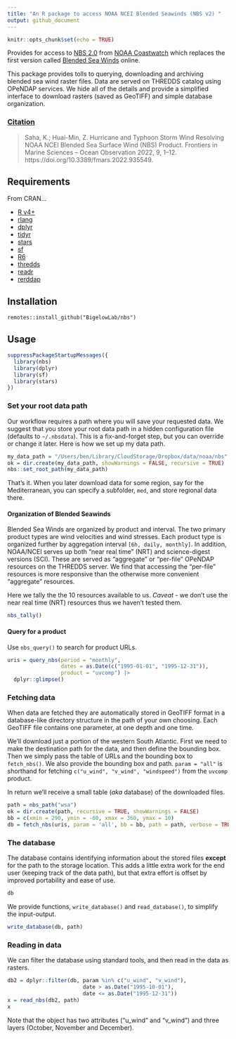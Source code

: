 ```yaml
---
title: "An R package to access NOAA NCEI Blended Seawinds (NBS v2) "
output: github_document
---
```


```r
knitr::opts_chunk$set(echo = TRUE)
```

Provides for access to [NBS 2.0](https://coastwatch.noaa.gov/cwn/products/noaa-ncei-blended-seawinds-nbs-v2.html) from [NOAA Coastwatch](https://coastwatch.noaa.gov/cwn/index.html) which replaces the first version called [Blended Sea Winds](https://www.ncei.noaa.gov/products/blended-sea-winds) online.

This package provides tolls to querying, downloading and archiving blended sea wind raster files. Data are served on THREDDS catalog using OPeNDAP services.  We hide all of the details and provide a simplified interface to download rasters (saved as GeoTIFF) and simple database organization.

### [Citation](https://doi.org/10.3389/fmars.2022.935549)

> Saha, K.; Huai-Min, Z. Hurricane and Typhoon Storm Wind Resolving NOAA NCEI Blended Sea Surface Wind (NBS) Product. Frontiers in Marine Sciences – Ocean Observation 2022, 9, 1–12. https://doi.org/10.3389/fmars.2022.935549.

## Requirements

From CRAN...

  + [R v4+](https://www.r-project.org/)
  + [rlang](https://CRAN.R-project.org/package=rlang)
  + [dplyr](https://CRAN.R-project.org/package=dplyr)
  + [tidyr](https://CRAN.R-project.org/package=tidyr)
  + [stars](https://CRAN.R-project.org/package=stars)
  + [sf](https://CRAN.R-project.org/package=sf)
  + [R6](https://CRAN.R-project.org/package=R6)
  + [thredds](https://CRAN.R-project.org/package=thredds)
  + [readr](https://CRAN.R-project.org/package=readr)
  + [rerddap](https://CRAN.R-project.org/package=rerddap)


## Installation

```
remotes::install_github("BigelowLab/nbs")
```

## Usage

```r
suppressPackageStartupMessages({
  library(nbs)
  library(dplyr)
  library(sf)
  library(stars)
})
```

### Set your root data path

Our workflow requires a path where you will save your requested data. We suggest that you store your root data path in a hidden configuration file (defaults to `~/.nbsdata`). This is a fix-and-forget step, but you can override or change it later. Here is how we set up my data path.

```r
my_data_path = "/Users/ben/Library/CloudStorage/Dropbox/data/noaa/nbs"
ok = dir.create(my_data_path, showWarnings = FALSE, recursive = TRUE)
nbs::set_root_path(my_data_path)
```

That's it. When you later download data for some region, say for the Mediterranean, you can specify a subfolder, `med`, and store regional data there.

#### Organization of Blended Seawinds

Blended Sea Winds are organized by product and interval.  The two primary product types are wind velocities and  wind stresses.  Each product type is organized further by aggregation interval `[6h, daily, monthly]`. In addition, NOAA/NCEI serves up both "near real time" (NRT) and science-digest versions (SCI). These are served as "aggregate" or "per-file" OPeNDAP resources on the THREDDS server.  We find that accessing the "per-file" resources is more responsive than the otherwise more convenient "aggregate" resources.  

Here we tally the the 10 resources available to us. *Caveat* - we don't use the near real time (NRT) resources thus we haven't tested them.

```r
nbs_tally()
```
#### Query for a product

Use `nbs_query()` to search for product URLs.

```r
uris = query_nbs(period = "monthly",
                 dates = as.Date(c("1995-01-01", "1995-12-31")),
                 product = "uvcomp") |>
  dplyr::glimpse()
```
### Fetching data

When data are fetched they are automatically stored in GeoTIFF format in a database-like directory structure in the path of your own choosing. Each GeoTIFF file contains one parameter, at one depth and one time.  

We'll download just a portion of the western South Atlantic. First we need to make the destination path for the data, and then define the bounding box. Then we simply pass the table of URLs and the bounding box to `fetch_nbs()`.  We also provide the bounding box and path.  `param = "all"` is shorthand for fetching `c("u_wind", "v_wind", "windspeed")` from the `uvcomp` product.   

In return we'll receive a small table (*aka* database) of the downloaded files.

```r
path = nbs_path("wsa")
ok = dir.create(path, recursive = TRUE, showWarnings = FALSE)
bb = c(xmin = 290, ymin = -60, xmax = 360, ymax = 10)
db = fetch_nbs(uris, param = 'all', bb = bb, path = path, verbose = TRUE)
```

### The database
The database contains identifying information about the stored files **except** for the path to the storage location.  This adds a little extra work for the end user (keeping track of the data path), but that extra effort is offset by improved portability and ease of use.

```r
db
```

We provide functions, `write_database()` and `read_database()`, to simplify the input-output.

```r
write_database(db, path)
```

### Reading in data

We can filter the database using standard tools, and then read in the data as rasters.

```r
db2 = dplyr::filter(db, param %in% c("u_wind", "v_wind"), 
                        date > as.Date("1995-10-01"),
                        date <= as.Date("1995-12-31"))
x = read_nbs(db2, path)
x
```
Note that the object has two attributes ("u_wind" and "v_wind") and three layers (October, November and December).
